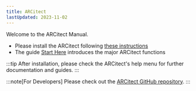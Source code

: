 ```yaml
---
title: ARCitect
lastUpdated: 2023-11-02
---
```


Welcome to the ARCitect Manual.

- Please install the ARCitect following [these instructions](/nfdi4plants.knowledgebase/arcitect/installation)
- The guide [Start Here](/nfdi4plants.knowledgebase/start-here) introduces the major ARCitect functions

:::tip
After installation, please check the ARCitect's help menu for further documentation and guides.
:::

:::note[For Developers]
Please check out the [ARCitect GitHub repository](https://github.com/nfdi4plants/ARCitect/).
:::